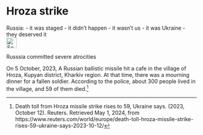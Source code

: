 # Hroza strike {#sec-denial-hroza}


::: {.callout-caution title="Myth"}
Russia:
- it was staged
- it didn't happen
- it wasn't us
- it was Ukraine
- they deserved it
[<br>![Search for topic in EUvsDisinfo](../all_common_img/EUvsDisinfo_400x240.jpg){height=2em}](https://euvsdisinfo.eu/disinformation-cases/?text=Bucha&sort=relevance)
:::

::: {.callout-tip title="Truth"}
Russsia committed severe atrocities
:::


On 5 October, 2023, A Russian ballistic missile hit a cafe in the village of Hroza, Kupyan district, Kharkiv region. At that time, there was a mourning dinner for a fallen soldier. According to the police, about 300 people lived in the village, and  59 of them died.[^97]

[^97]:  Death toll from Hroza missile strike rises to 59, Ukraine says. (2023, October 12). Reuters. Retrieved May 1, 2024, from https://www.reuters.com/world/europe/death-toll-hroza-missile-strike-rises-59-ukraine-says-2023-10-12/

